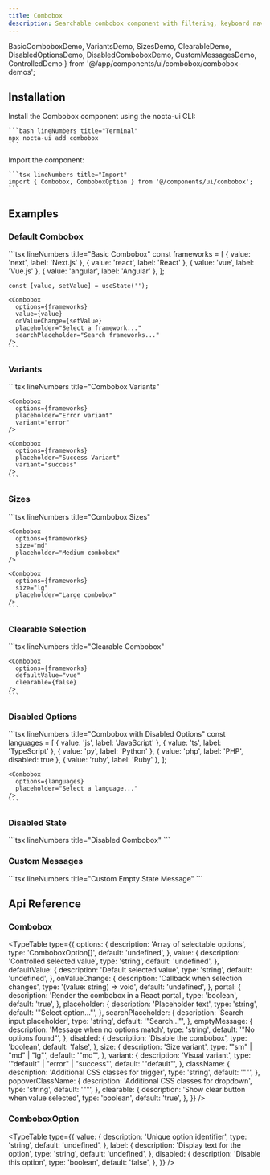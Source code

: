 ```yaml
---
title: Combobox
description: Searchable combobox component with filtering, keyboard navigation, and accessibility for advanced option selection
---
```


  BasicComboboxDemo,
  VariantsDemo,
  SizesDemo,
  ClearableDemo,
  DisabledOptionsDemo,
  DisabledComboboxDemo,
  CustomMessagesDemo,
  ControlledDemo
} from '@/app/components/ui/combobox/combobox-demos';

## Installation

<Steps>
  <Step>
    Install the Combobox component using the nocta-ui CLI:

    ```bash lineNumbers title="Terminal"
    npx nocta-ui add combobox
    ```
  </Step>
  <Step>
    Import the component:

    ```tsx lineNumbers title="Import"
    import { Combobox, ComboboxOption } from '@/components/ui/combobox';
    ```
  </Step>
</Steps>

## Examples

### Default Combobox

<DocsTabs defaultValue="preview">
  <DocsTab value="preview" lineNumbers title="Preview">
    <BasicComboboxDemo />
  </DocsTab>
  <DocsTab value="code" lineNumbers title="Code">
    ```tsx lineNumbers title="Basic Combobox"
    const frameworks = [
      { value: 'next', label: 'Next.js' },
      { value: 'react', label: 'React' },
      { value: 'vue', label: 'Vue.js' },
      { value: 'angular', label: 'Angular' },
    ];

    const [value, setValue] = useState('');

    <Combobox
      options={frameworks}
      value={value}
      onValueChange={setValue}
      placeholder="Select a framework..."
      searchPlaceholder="Search frameworks..."
    />
    ```
  </DocsTab>
</DocsTabs>

### Variants

<DocsTabs defaultValue="preview">
  <DocsTab value="preview" lineNumbers title="Preview">
    <VariantsDemo />
  </DocsTab>
  <DocsTab value="code" lineNumbers title="Code">
    ```tsx lineNumbers title="Combobox Variants"
    <Combobox
      options={frameworks}
      placeholder="Default variant"
      variant="default"
    />

    <Combobox
      options={frameworks}
      placeholder="Error variant"
      variant="error"
    />

    <Combobox
      options={frameworks}
      placeholder="Success Variant"
      variant="success"
    />
    ```
  </DocsTab>
</DocsTabs>

### Sizes

<DocsTabs defaultValue="preview">
  <DocsTab value="preview" lineNumbers title="Preview">
    <SizesDemo />
  </DocsTab>
  <DocsTab value="code" lineNumbers title="Code">
    ```tsx lineNumbers title="Combobox Sizes"
    <Combobox
      options={frameworks}
      size="sm"
      placeholder="Small combobox"
    />

    <Combobox
      options={frameworks}
      size="md"
      placeholder="Medium combobox"
    />

    <Combobox
      options={frameworks}
      size="lg"
      placeholder="Large combobox"
    />
    ```
  </DocsTab>
</DocsTabs>

### Clearable Selection

<DocsTabs defaultValue="preview">
  <DocsTab value="preview" lineNumbers title="Preview">
    <ClearableDemo />
  </DocsTab>
  <DocsTab value="code" lineNumbers title="Code">
    ```tsx lineNumbers title="Clearable Combobox"
    <Combobox
      options={frameworks}
      defaultValue="react"
      clearable={true}
    />

    <Combobox
      options={frameworks}
      defaultValue="vue"
      clearable={false}
    />
    ```
  </DocsTab>
</DocsTabs>

### Disabled Options

<DocsTabs defaultValue="preview">
  <DocsTab value="preview" lineNumbers title="Preview">
    <DisabledOptionsDemo />
  </DocsTab>
  <DocsTab value="code" lineNumbers title="Code">
    ```tsx lineNumbers title="Combobox with Disabled Options"
    const languages = [
      { value: 'js', label: 'JavaScript' },
      { value: 'ts', label: 'TypeScript' },
      { value: 'py', label: 'Python' },
      { value: 'php', label: 'PHP', disabled: true },
      { value: 'ruby', label: 'Ruby' },
    ];

    <Combobox
      options={languages}
      placeholder="Select a language..."
    />
    ```
  </DocsTab>
</DocsTabs>

### Disabled State

<DocsTabs defaultValue="preview">
  <DocsTab value="preview" lineNumbers title="Preview">
    <DisabledComboboxDemo />
  </DocsTab>
  <DocsTab value="code" lineNumbers title="Code">
    ```tsx lineNumbers title="Disabled Combobox"
    <Combobox
      options={frameworks}
      defaultValue="react"
      disabled={true}
    />
    ```
  </DocsTab>
</DocsTabs>

### Custom Messages

<DocsTabs defaultValue="preview">
  <DocsTab value="preview" lineNumbers title="Preview">
    <CustomMessagesDemo />
  </DocsTab>
  <DocsTab value="code" lineNumbers title="Code">
    ```tsx lineNumbers title="Custom Empty State Message"
    <Combobox
      options={limitedOptions}
      placeholder="Search for options..."
      searchPlaceholder="Try typing 'test'..."
      emptyMessage="😔 No matching options found. Try different keywords."
    />
    ```
  </DocsTab>
</DocsTabs>

## Api Reference

### Combobox

<TypeTable
  type={{
    options: {
      description: 'Array of selectable options',
      type: 'ComboboxOption[]',
      default: 'undefined',
    },
    value: {
      description: 'Controlled selected value',
      type: 'string',
      default: 'undefined',
    },
    defaultValue: {
      description: 'Default selected value',
      type: 'string',
      default: 'undefined',
    },
    onValueChange: {
      description: 'Callback when selection changes',
      type: '(value: string) => void',
      default: 'undefined',
    },
    portal: {
      description: 'Render the combobox in a React portal',
      type: 'boolean',
      default: 'true',
    },
    placeholder: {
      description: 'Placeholder text',
      type: 'string',
      default: '"Select option..."',
    },
    searchPlaceholder: {
      description: 'Search input placeholder',
      type: 'string',
      default: '"Search..."',
    },
    emptyMessage: {
      description: 'Message when no options match',
      type: 'string',
      default: '"No options found"',
    },
    disabled: {
      description: 'Disable the combobox',
      type: 'boolean',
      default: 'false',
    },
    size: {
      description: 'Size variant',
      type: '"sm" | "md" | "lg"',
      default: '"md"',
    },
    variant: {
      description: 'Visual variant',
      type: '"default" | "error" | "success"',
      default: '"default"',
    },
    className: {
      description: 'Additional CSS classes for trigger',
      type: 'string',
      default: '""',
    },
    popoverClassName: {
      description: 'Additional CSS classes for dropdown',
      type: 'string',
      default: '""',
    },
    clearable: {
      description: 'Show clear button when value selected',
      type: 'boolean',
      default: 'true',
    },
  }}
/>

### ComboboxOption

<TypeTable
  type={{
    value: {
      description: 'Unique option identifier',
      type: 'string',
      default: 'undefined',
    },
    label: {
      description: 'Display text for the option',
      type: 'string',
      default: 'undefined',
    },
    disabled: {
      description: 'Disable this option',
      type: 'boolean',
      default: 'false',
    },
  }}
/>
